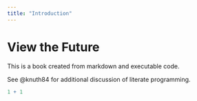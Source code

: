 ```yaml
---
title: "Introduction"
---
```


# View the Future
This is a book created from markdown and executable code.

See @knuth84 for additional discussion of literate programming.

```r
1 + 1
```
